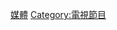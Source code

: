{{Catnav|頁面分類|...|体育|冰雪运动|花樣滑冰}}
{{Catnav|頁面分類|...|電視節目}}

[[Category:花樣滑冰題材作品|媒體]]
[[Category:電視節目|Category:電視節目]]